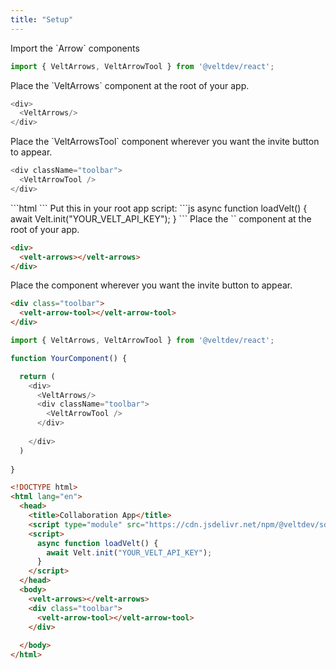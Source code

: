 ```yaml
---
title: "Setup"
---
```



<Tabs>
  <Tab title="React / Next.js">

<Steps titleSize="h2">

<Step title="Import the Arrow components from @veltdev/react">
Import the `Arrow` components

```js
import { VeltArrows, VeltArrowTool } from '@veltdev/react';
```
</Step>

<Step title="Place the VeltArrows component">
Place the `VeltArrows` component at the root of your app.

```js
<div>
  <VeltArrows/>
</div>
```
</Step>

<Step title="Place the VeltArrowTool component">
Place the `VeltArrowsTool` component wherever you want the invite button to appear.

```js
<div className="toolbar">
  <VeltArrowTool />
</div>
```
</Step>

</Steps>


  </Tab>

  <Tab title="HTML">


<Steps titleSize="h2">

<Step title="Import the Velt Script tag">
```html
<script type="module" src="https://cdn.jsdelivr.net/npm/@veltdev/sdk@1.0.11/velt.js" onload="loadVelt()"></script>
```
</Step>

<Step title="Initialize with your API Key">
Put this in your root app script:
```js
async function loadVelt() {
    await Velt.init("YOUR_VELT_API_KEY");
}
```
</Step>

<Step title="Place the <velt-arrows> component">
Place the `<velt-arrows>` component at the root of your app.

```html
<div>
  <velt-arrows></velt-arrows>
</div>
```
</Step>

<Step title="Place the <velt-arrow-tool> component">
Place the component wherever you want the invite button to appear.

```html
<div class="toolbar">
  <velt-arrow-tool></velt-arrow-tool>
</div>
```
</Step>


</Steps>



  

  </Tab>
</Tabs>

<RequestExample>

```js React / Next.js
import { VeltArrows, VeltArrowTool } from '@veltdev/react';

function YourComponent() {

  return (
    <div>
      <VeltArrows/>
      <div className="toolbar">
        <VeltArrowTool />
      </div>
      
    </div>
  )
  
}
```




```html HTML
<!DOCTYPE html>
<html lang="en">
  <head>
    <title>Collaboration App</title>
    <script type="module" src="https://cdn.jsdelivr.net/npm/@veltdev/sdk@1.0.11/velt.js" onload="loadVelt()"></script>
    <script>
      async function loadVelt() {
        await Velt.init("YOUR_VELT_API_KEY");
      }
    </script>
  </head>
  <body>
    <velt-arrows></velt-arrows>
    <div class="toolbar">
      <velt-arrow-tool></velt-arrow-tool>
    </div>
    
  </body>
</html>
```

</RequestExample>
